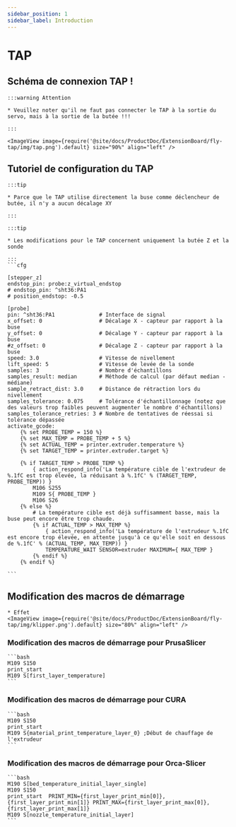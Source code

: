 ```yaml
---
sidebar_position: 1
sidebar_label: Introduction
---
```




# TAP

## Schéma de connexion TAP !

    :::warning Attention

    * Veuillez noter qu'il ne faut pas connecter le TAP à la sortie du servo, mais à la sortie de la butée !!!

    :::

    <ImageView image={require('@site/docs/ProductDoc/ExtensionBoard/fly-tap/img/tap.png').default} size="90%" align="left" />


## Tutoriel de configuration du TAP


    :::tip

    * Parce que le TAP utilise directement la buse comme déclencheur de butée, il n'y a aucun décalage XY

    :::

    :::tip

    * Les modifications pour le TAP concernent uniquement la butée Z et la sonde

    :::
    ```cfg

    [stepper_z]
    endstop_pin: probe:z_virtual_endstop
    # endstop_pin: ^sht36:PA1  
    # position_endstop: -0.5        

    [probe]
    pin: ^sht36:PA1              # Interface de signal
    x_offset: 0                  # Décalage X - capteur par rapport à la buse
    y_offset: 0                  # Décalage Y - capteur par rapport à la buse
    #z_offset: 0                 # Décalage Z - capteur par rapport à la buse
    speed: 3.0                   # Vitesse de nivellement
    lift_speed: 5                # Vitesse de levée de la sonde
    samples: 3                   # Nombre d'échantillons
    samples_result: median       # Méthode de calcul (par défaut median - médiane)
    sample_retract_dist: 3.0     # Distance de rétraction lors du nivellement
    samples_tolerance: 0.075     # Tolérance d'échantillonnage (notez que des valeurs trop faibles peuvent augmenter le nombre d'échantillons)
    samples_tolerance_retries: 3 # Nombre de tentatives de réessai si tolérance dépassée
    activate_gcode:
        {% set PROBE_TEMP = 150 %}
        {% set MAX_TEMP = PROBE_TEMP + 5 %}
        {% set ACTUAL_TEMP = printer.extruder.temperature %}
        {% set TARGET_TEMP = printer.extruder.target %}

        {% if TARGET_TEMP > PROBE_TEMP %}
            { action_respond_info('La température cible de l'extrudeur de %.1fC est trop élevée, la réduisant à %.1fC' % (TARGET_TEMP, PROBE_TEMP)) }
            M106 S255
            M109 S{ PROBE_TEMP }
            M106 S26
        {% else %}
            # La température cible est déjà suffisamment basse, mais la buse peut encore être trop chaude.
            {% if ACTUAL_TEMP > MAX_TEMP %}
                { action_respond_info('La température de l'extrudeur %.1fC est encore trop élevée, en attente jusqu'à ce qu'elle soit en dessous de %.1fC' % (ACTUAL_TEMP, MAX_TEMP)) }
                TEMPERATURE_WAIT SENSOR=extruder MAXIMUM={ MAX_TEMP }
            {% endif %}
        {% endif %}

    ```

## Modification des macros de démarrage
    * Effet
    <ImageView image={require('@site/docs/ProductDoc/ExtensionBoard/fly-tap/img/klipper.png').default} size="80%" align="left" />

### Modification des macros de démarrage pour PrusaSlicer 

    ```bash
    M109 S150
    print_start
    M109 S[first_layer_temperature]
    ```

### Modification des macros de démarrage pour CURA

    ```bash
    M109 S150
    print_start
    M109 S{material_print_temperature_layer_0} ;Début de chauffage de l'extrudeur
    ```

### Modification des macros de démarrage pour Orca-Slicer

    ```bash
    M190 S[bed_temperature_initial_layer_single]
    M109 S150
    print_start  PRINT_MIN={first_layer_print_min[0]},{first_layer_print_min[1]} PRINT_MAX={first_layer_print_max[0]},{first_layer_print_max[1]}
    M109 S[nozzle_temperature_initial_layer]
    ```
